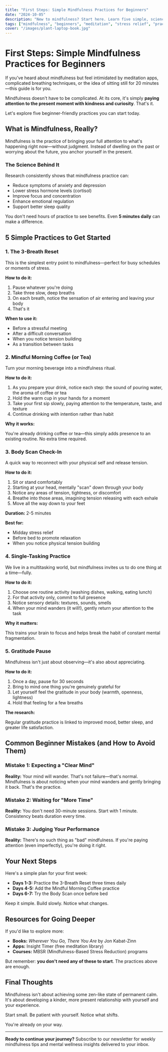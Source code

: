```yaml
---
title: "First Steps: Simple Mindfulness Practices for Beginners"
date: "2024-10-05"
description: "New to mindfulness? Start here. Learn five simple, science-backed practices you can begin today—no meditation cushion or special training required."
tags: ["mindfulness", "beginners", "meditation", "stress relief", "practical tips"]
cover: "/images/plant-laptop-book.jpg"
---
```


# First Steps: Simple Mindfulness Practices for Beginners

If you've heard about mindfulness but feel intimidated by meditation apps, complicated breathing techniques, or the idea of sitting still for 20 minutes—this guide is for you.

Mindfulness doesn't have to be complicated. At its core, it's simply **paying attention to the present moment with kindness and curiosity**. That's it.

Let's explore five beginner-friendly practices you can start today.

## What is Mindfulness, Really?

Mindfulness is the practice of bringing your full attention to what's happening right now—without judgment. Instead of dwelling on the past or worrying about the future, you anchor yourself in the present.

### The Science Behind It

Research consistently shows that mindfulness practice can:

- Reduce symptoms of anxiety and depression
- Lower stress hormone levels (cortisol)
- Improve focus and concentration
- Enhance emotional regulation
- Support better sleep quality

You don't need hours of practice to see benefits. Even **5 minutes daily** can make a difference.

## 5 Simple Practices to Get Started

### 1. The 3-Breath Reset

This is the simplest entry point to mindfulness—perfect for busy schedules or moments of stress.

**How to do it:**

1. Pause whatever you're doing
2. Take three slow, deep breaths
3. On each breath, notice the sensation of air entering and leaving your body
4. That's it

**When to use it:**

- Before a stressful meeting
- After a difficult conversation
- When you notice tension building
- As a transition between tasks

### 2. Mindful Morning Coffee (or Tea)

Turn your morning beverage into a mindfulness ritual.

**How to do it:**

1. As you prepare your drink, notice each step: the sound of pouring water, the aroma of coffee or tea
2. Hold the warm cup in your hands for a moment
3. Take your first sip slowly, paying attention to the temperature, taste, and texture
4. Continue drinking with intention rather than habit

**Why it works:**

You're already drinking coffee or tea—this simply adds presence to an existing routine. No extra time required.

### 3. Body Scan Check-In

A quick way to reconnect with your physical self and release tension.

**How to do it:**

1. Sit or stand comfortably
2. Starting at your head, mentally "scan" down through your body
3. Notice any areas of tension, tightness, or discomfort
4. Breathe into those areas, imagining tension releasing with each exhale
5. Move all the way down to your feet

**Duration:** 2-5 minutes

**Best for:**

- Midday stress relief
- Before bed to promote relaxation
- When you notice physical tension building

### 4. Single-Tasking Practice

We live in a multitasking world, but mindfulness invites us to do one thing at a time—fully.

**How to do it:**

1. Choose one routine activity (washing dishes, walking, eating lunch)
2. For that activity only, commit to full presence
3. Notice sensory details: textures, sounds, smells
4. When your mind wanders (it will!), gently return your attention to the task

**Why it matters:**

This trains your brain to focus and helps break the habit of constant mental fragmentation.

### 5. Gratitude Pause

Mindfulness isn't just about observing—it's also about appreciating.

**How to do it:**

1. Once a day, pause for 30 seconds
2. Bring to mind one thing you're genuinely grateful for
3. Let yourself feel the gratitude in your body (warmth, openness, lightness)
4. Hold that feeling for a few breaths

**The research:**

Regular gratitude practice is linked to improved mood, better sleep, and greater life satisfaction.

## Common Beginner Mistakes (and How to Avoid Them)

### Mistake 1: Expecting a "Clear Mind"

**Reality:** Your mind will wander. That's not failure—that's normal. Mindfulness is about noticing when your mind wanders and gently bringing it back. That's the practice.

### Mistake 2: Waiting for "More Time"

**Reality:** You don't need 30-minute sessions. Start with 1 minute. Consistency beats duration every time.

### Mistake 3: Judging Your Performance

**Reality:** There's no such thing as "bad" mindfulness. If you're paying attention (even imperfectly), you're doing it right.

## Your Next Steps

Here's a simple plan for your first week:

- **Days 1-3:** Practice the 3-Breath Reset three times daily
- **Days 4-5:** Add the Mindful Morning Coffee practice
- **Days 6-7:** Try the Body Scan once before bed

Keep it simple. Build slowly. Notice what changes.

## Resources for Going Deeper

If you'd like to explore more:

- **Books:** *Wherever You Go, There You Are* by Jon Kabat-Zinn
- **Apps:** Insight Timer (free meditation library)
- **Courses:** MBSR (Mindfulness-Based Stress Reduction) programs

But remember: **you don't need any of these to start**. The practices above are enough.

## Final Thoughts

Mindfulness isn't about achieving some zen-like state of permanent calm. It's about developing a kinder, more present relationship with yourself and your experience.

Start small. Be patient with yourself. Notice what shifts.

You're already on your way.

---

**Ready to continue your journey?** Subscribe to our newsletter for weekly mindfulness tips and mental wellness insights delivered to your inbox.

